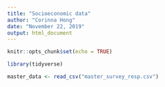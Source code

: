 ```yaml
---
title: "Socioeconomic data"
author: "Corinna Hong"
date: "November 22, 2019"
output: html_document
---
```


```r
knitr::opts_chunk$set(echo = TRUE)
```

```r

library(tidyverse)

```


```r

master_data <- read_csv("master_survey_resp.csv")

```

```r



```

